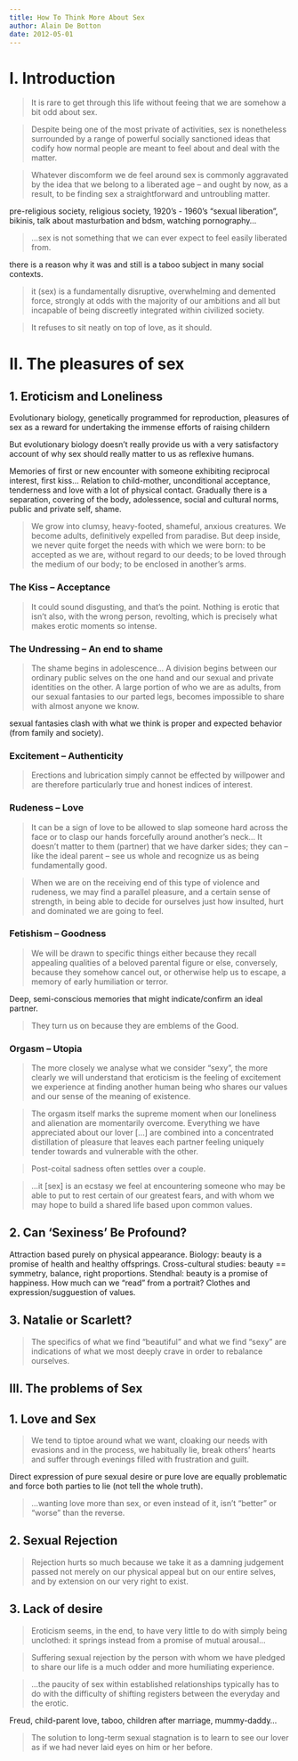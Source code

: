 ```yaml
---
title: How To Think More About Sex
author: Alain De Botton
date: 2012-05-01
---
```


# I. Introduction

> It is rare to get through this life without feeing that we are somehow a bit odd about sex.

> Despite being one of the most private of activities, sex is nonetheless surrounded by a range of powerful socially sanctioned ideas that codify how normal people are meant to feel about and deal with the matter.

> Whatever discomform we de feel around sex is commonly aggravated by the idea that we belong to a liberated age -- and ought by now, as a result, to be finding sex a straightforward and untroubling matter.

pre-religious society, religious society, 1920's - 1960's "sexual liberation", bikinis, talk about masturbation and bdsm, watching pornography...

> ...sex is not something that we can ever expect to feel easily liberated from.

there is a reason why it was and still is a taboo subject in many social contexts.

> it (sex) is a fundamentally disruptive, overwhelming and demented force, strongly at odds with the majority of our ambitions and all but incapable of being discreetly integrated within civilized society.

> It refuses to sit neatly on top of love, as it should.


# II. The pleasures of sex
## 1. Eroticism and Loneliness

Evolutionary biology, genetically programmed for reproduction, pleasures of sex as a reward for undertaking the immense efforts of raising childern

But evolutionary biology doesn't really provide us with a very satisfactory account of why sex should really matter to us as reflexive humans.

Memories of first or new encounter with someone exhibiting reciprocal interest, first kiss... Relation to child-mother, unconditional acceptance, tenderness and love with a lot of physical contact. Gradually there is a separation, covering of the body, adolessence, social and cultural norms, public and private self, shame.

> We grow into clumsy, heavy-footed, shameful, anxious creatures. We become adults, definitively expelled from paradise. But deep inside, we never quite forget the needs with which we were born: to be accepted as we are, without regard to our deeds; to be loved through the medium of our body; to be enclosed in another’s arms.


### The Kiss -- Acceptance

> It could sound disgusting, and that’s the point. Nothing is erotic that isn’t also, with the wrong person, revolting, which is precisely what makes erotic moments so intense.


### The Undressing -- An end to shame

> The shame begins in adolescence... A division begins between our ordinary public selves on the one hand and our sexual and private identities on the other. A large portion of who we are as adults, from our sexual fantasies to our parted legs, becomes impossible to share with almost anyone we know.

sexual fantasies clash with what we think is proper and expected behavior (from family and society).


### Excitement -- Authenticity

> Erections and lubrication simply cannot be effected by willpower and are therefore particularly true and honest indices of interest.


### Rudeness -- Love

> It can be a sign of love to be allowed to slap someone hard across the face or to clasp our hands forcefully around another’s neck... It doesn’t matter to them (partner) that we have darker sides;  they can -- like the ideal parent -- see us whole and recognize us as being fundamentally good.

> When we are on the receiving end of this type of violence and rudeness, we may find a parallel pleasure, and a certain sense of strength, in being able to decide for ourselves just how insulted, hurt and dominated we are going to feel.


### Fetishism -- Goodness

> We will be drawn to specific things either because they recall appealing qualities of a beloved parental figure or else, conversely, because they somehow cancel out, or otherwise help us to escape, a memory of early humiliation or terror.

Deep, semi-conscious memories that might indicate/confirm an ideal partner.

> They turn us on because they are emblems of the Good.


### Orgasm -- Utopia

> The more closely we analyse what we consider "sexy", the more clearly we will understand that eroticism is the feeling of excitement we experience at finding another human being who shares our values and our sense of the meaning of existence.

> The orgasm itself marks the supreme moment when our loneliness and alienation are momentarily overcome. Everything we have appreciated about our lover [...] are combined into a concentrated distillation of pleasure that leaves each partner feeling uniquely tender towards and vulnerable with the other.

> Post-coital sadness often settles over a couple.

> ...it [sex] is an ecstasy we feel at encountering someone who may be able to put to rest certain of our greatest fears, and with whom we may hope to build a shared life based upon common values.


## 2. Can 'Sexiness' Be Profound?

Attraction based purely on physical appearance.
Biology: beauty is a promise of health and healthy offsprings.
Cross-cultural studies: beauty == symmetry, balance, right proportions.
Stendhal: beauty is a promise of happiness. How much can we "read" from a portrait?
Clothes and expression/sugguestion of values.


## 3. Natalie or Scarlett?

> The specifics of what we find "beautiful" and what we find "sexy" are indications of what we most deeply crave in order to rebalance ourselves.


## III. The problems of Sex
## 1. Love and Sex

> We tend to tiptoe around what we want, cloaking our needs with evasions and in the process, we habitually lie, break others’ hearts and suffer through evenings filled with frustration and guilt.

Direct expression of pure sexual desire or pure love are equally problematic and force both parties to lie (not tell the whole truth).

> ...wanting love more than sex, or even instead of it, isn’t "better" or "worse" than the reverse.


## 2. Sexual Rejection

> Rejection hurts so much because we take it as a damning judgement passed not merely on our physical appeal but on our entire selves, and by extension on our very right to exist.


## 3. Lack of desire

> Eroticism seems, in the end, to have very little to do with simply being unclothed: it springs instead from a promise of mutual arousal...

> Suffering sexual rejection by the person with whom we have pledged to share our life is a much odder and more humiliating experience.

> ...the paucity of sex within established relationships typically has to do with the difficulty of shifting registers between the everyday and the erotic.

Freud, child-parent love, taboo, children after marriage, mummy-daddy...

> The solution to long-term sexual stagnation is to learn to see our lover as if we had never laid eyes on him or her before.
